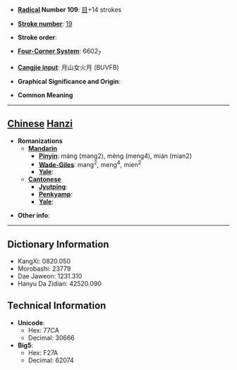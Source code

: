 * '''[[Wiktionary:Chinese radical index| Radical]] Number 109''': [[Wiktionary:Chinese radical index 目|目]]+14 strokes

* '''[[Wiktionary:Chinese total strokes index|Stroke number]]''': [[Wiktionary:Chinese total strokes index 19|19]]

* '''Stroke order''': 

* '''[[Wiktionary:Chinese four corner index|Four-Corner System]]''': 6602<sub>7</sub>

* '''[[Wiktionary:Chinese Cangjie index|Cangjie input]]''': 月山女火月 (BUVFB)

* '''Graphical Significance and Origin''': 

* '''Common Meaning'''

----

== [[Chinese]] [[Hanzi]] ==

* '''Romanizations'''
** '''[[Mandarin]]'''
*** '''[[Pinyin]]''': máng (mang2), mèng (meng4), mián (mian2)
*** '''[[Wade-Giles]]''': mang<sup>2</sup>, meng<sup>4</sup>, mien<sup>2</sup>
*** '''[[Yale]]''': 
** '''[[Cantonese]]'''
*** '''[[Jyutping]]''':
*** '''[[Penkyamp]]''': 
*** '''[[Yale]]''': 

* '''Other info''': 

----

== Dictionary Information ==

* KangXi: 0820.050
* Morobashi: 23779
* Dae Jaweon: 1231.310
* Hanyu Da Zidian: 42520.090

== Technical Information ==

* '''Unicode''':
** Hex: 77CA
** Decimal: 30666
* '''Big5''':
** Hex: F27A
** Decimal: 62074
